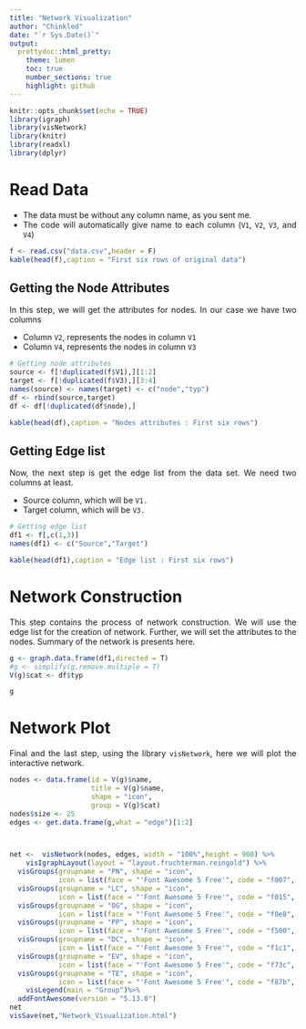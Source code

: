 ---
title: "Network Visualization"
author: "Chinkled"
date: "`r Sys.Date()`"
output:
  prettydoc::html_pretty:
    theme: lumen
    toc: true
    number_sections: true
    highlight: github
---

<style> body {text-align: justify} </style>

```{r setup, include=FALSE}
knitr::opts_chunk$set(echo = TRUE)
library(igraph)
library(visNetwork)
library(knitr)
library(readxl)
library(dplyr)
```

# Read Data

- The data must be without any column name, as you sent me. 
- The code will automatically give name to each column (`V1`, `V2`, `V3`, and `V4`)

```{r}
f <- read.csv("data.csv",header = F)
kable(head(f),caption = "First six rows of original data")
```

## Getting the Node Attributes

In this step, we will get the attributes for nodes. In our case we have two columns 

- Column `V2`, represents the nodes in column `V1`
- Column `V4`, represents the nodes in column `V3`

```{r}
# Getting node attributes
source <- f[!duplicated(f$V1),][1:2]
target <- f[!duplicated(f$V3),][3:4]
names(source) <- names(target) <- c("node","typ")
df <- rbind(source,target)
df <- df[!duplicated(df$node),]

kable(head(df),caption = "Nodes attributes : First six rows")
```

## Getting Edge list

Now, the next step is get the edge list from the data set. We need two columns at least. 

- Source column, which will be `V1.`
- Target column, which will be `V3.`


```{r}
# Getting edge list
df1 <- f[,c(1,3)]
names(df1) <- c("Source","Target")

kable(head(df1),caption = "Edge list : First six rows")
```


# Network Construction

This step contains the process of network construction. We will use the edge list for the creation of network. Further, we will set the attributes to the nodes. Summary of the network is presents here. 

```{r}
g <- graph.data.frame(df1,directed = T)
#g <- simplify(g,remove.multiple = T)
V(g)$cat <- df$typ

g
```



# Network Plot

Final and the last step, using the library `visNetwork`, here we will plot the interactive network. 

```{r}
nodes <- data.frame(id = V(g)$name,
                    title = V(g)$name,
                    shape = "icon",
                    group = V(g)$cat)
nodes$size <- 25
edges <- get.data.frame(g,what = "edge")[1:2]



net <-  visNetwork(nodes, edges, width = "100%",height = 900) %>%
    visIgraphLayout(layout = "layout.fruchterman.reingold") %>%
  visGroups(groupname = "PN", shape = "icon", 
            icon = list(face = "'Font Awesome 5 Free'", code = "f007", size = 75)) %>%
  visGroups(groupname = "LC", shape = "icon", 
            icon = list(face = "'Font Awesome 5 Free'", code = "f015", color = "red")) %>%
  visGroups(groupname = "OG", shape = "icon", 
            icon = list(face = "'Font Awesome 5 Free'", code = "f0e8", color = "brown")) %>%
  visGroups(groupname = "PP", shape = "icon", 
            icon = list(face = "'Font Awesome 5 Free'", code = "f500", color = "orange")) %>%
  visGroups(groupname = "DC", shape = "icon", 
            icon = list(face = "'Font Awesome 5 Free'", code = "f1c1", color = "green")) %>%
  visGroups(groupname = "EV", shape = "icon", 
            icon = list(face = "'Font Awesome 5 Free'", code = "f73c", color = "purple")) %>%
  visGroups(groupname = "TE", shape = "icon", 
            icon = list(face = "'Font Awesome 5 Free'", code = "f87b", color = "skyblue")) %>%
    visLegend(main = "Group")%>%
  addFontAwesome(version = "5.13.0")
net
visSave(net,"Network_Visualization.html")
```










































